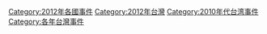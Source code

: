 [[Category:2012年各國事件|Category:2012年各國事件]]
[[Category:2012年台灣|Category:2012年台灣]]
[[Category:2010年代台湾事件|Category:2010年代台湾事件]]
[[Category:各年台灣事件|Category:各年台灣事件]]